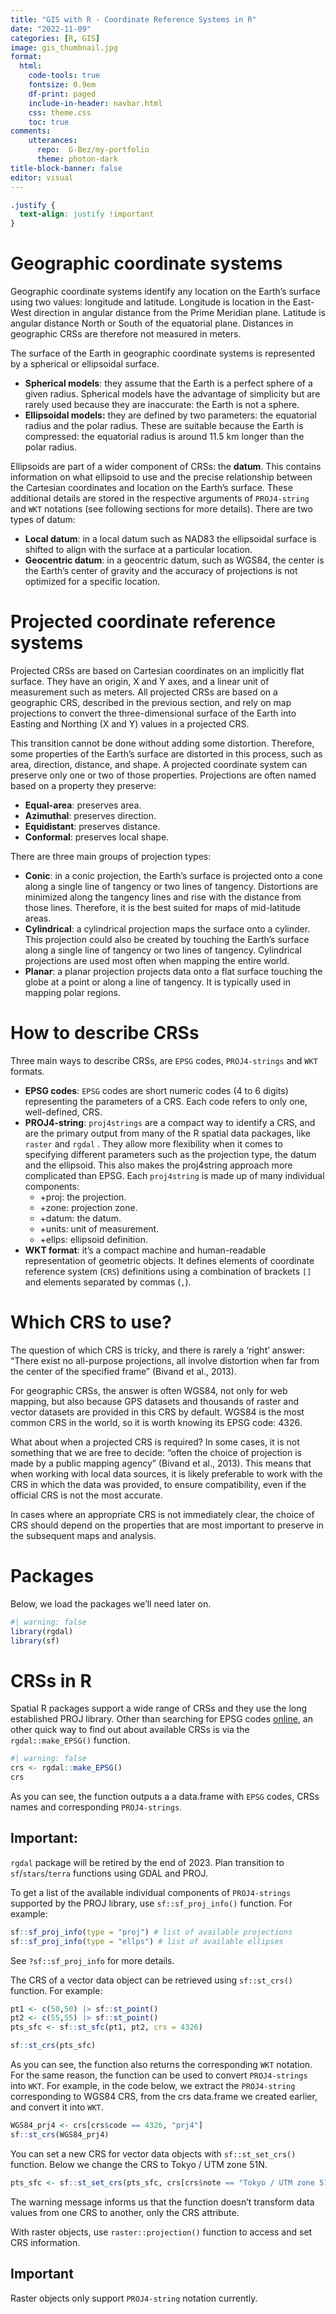 ```yaml
---
title: "GIS with R - Coordinate Reference Systems in R"
date: "2022-11-09"
categories: [R, GIS]
image: gis_thumbnail.jpg
format:
  html:
    code-tools: true
    fontsize: 0.9em
    df-print: paged
    include-in-header: navbar.html
    css: theme.css
    toc: true
comments: 
    utterances: 
      repo:  G-Bez/my-portfolio 
      theme: photon-dark
title-block-banner: false
editor: visual
---
```


```css
.justify {
  text-align: justify !important
}
```

# Geographic coordinate systems

::: justify
Geographic coordinate systems identify any location on the Earth's surface using two values: longitude and latitude. Longitude is location in the East-West direction in angular distance from the Prime Meridian plane. Latitude is angular distance North or South of the equatorial plane. Distances in geographic CRSs are therefore not measured in meters.

The surface of the Earth in geographic coordinate systems is represented by a spherical or ellipsoidal surface.

-   **Spherical models**: they assume that the Earth is a perfect sphere of a given radius. Spherical models have the advantage of simplicity but are rarely used because they are inaccurate: the Earth is not a sphere.
-   **Ellipsoidal models:** they are defined by two parameters: the equatorial radius and the polar radius. These are suitable because the Earth is compressed: the equatorial radius is around 11.5 km longer than the polar radius.

Ellipsoids are part of a wider component of CRSs: the **datum**. This contains information on what ellipsoid to use and the precise relationship between the Cartesian coordinates and location on the Earth's surface. These additional details are stored in the respective arguments of `PROJ4-string` and `WKT` notations (see following sections for more details). There are two types of datum:

-   **Local datum**: in a local datum such as NAD83 the ellipsoidal surface is shifted to align with the surface at a particular location.
-   **Geocentric datum**: in a geocentric datum, such as WGS84, the center is the Earth's center of gravity and the accuracy of projections is not optimized for a specific location.
:::

# Projected coordinate reference systems

::: justify
Projected CRSs are based on Cartesian coordinates on an implicitly flat surface. They have an origin, X and Y axes, and a linear unit of measurement such as meters. All projected CRSs are based on a geographic CRS, described in the previous section, and rely on map projections to convert the three-dimensional surface of the Earth into Easting and Northing (X and Y) values in a projected CRS.

This transition cannot be done without adding some distortion. Therefore, some properties of the Earth's surface are distorted in this process, such as area, direction, distance, and shape. A projected coordinate system can preserve only one or two of those properties. Projections are often named based on a property they preserve:

-   **Equal-area**: preserves area.
-   **Azimuthal**: preserves direction.
-   **Equidistant**: preserves distance.
-   **Conformal**: preserves local shape.

There are three main groups of projection types:

-   **Conic**: in a conic projection, the Earth's surface is projected onto a cone along a single line of tangency or two lines of tangency. Distortions are minimized along the tangency lines and rise with the distance from those lines. Therefore, it is the best suited for maps of mid-latitude areas.
-   **Cylindrical**: a cylindrical projection maps the surface onto a cylinder. This projection could also be created by touching the Earth's surface along a single line of tangency or two lines of tangency. Cylindrical projections are used most often when mapping the entire world.
-   **Planar**: a planar projection projects data onto a flat surface touching the globe at a point or along a line of tangency. It is typically used in mapping polar regions.
:::

# How to describe CRSs

::: justify
Three main ways to describe CRSs, are `EPSG` codes, `PROJ4-strings` and `WKT` formats.

-   **EPSG codes**: `EPSG` codes are short numeric codes (4 to 6 digits) representing the parameters of a CRS. Each code refers to only one, well-defined, CRS.
-   **PROJ4-string**: `proj4strings` are a compact way to identify a CRS, and are the primary output from many of the R spatial data packages, like `raster` and `rgdal` . They allow more flexibility when it comes to specifying different parameters such as the projection type, the datum and the ellipsoid. This also makes the proj4string approach more complicated than EPSG. Each `proj4string` is made up of many individual components:
    -   +proj: the projection.
    -   +zone: projection zone.
    -   +datum: the datum.
    -   +units: unit of measurement.
    -   +ellps: ellipsoid definition.
-   **WKT format**: it's a compact machine and human-readable representation of geometric objects. It defines elements of coordinate reference system (`CRS`) definitions using a combination of brackets `[]` and elements separated by commas (`,`).
:::

# Which CRS to use?

::: justify
The question of which CRS is tricky, and there is rarely a 'right' answer: "There exist no all-purpose projections, all involve distortion when far from the center of the specified frame" (Bivand et al., 2013).

For geographic CRSs, the answer is often WGS84, not only for web mapping, but also because GPS datasets and thousands of raster and vector datasets are provided in this CRS by default. WGS84 is the most common CRS in the world, so it is worth knowing its EPSG code: 4326.

What about when a projected CRS is required? In some cases, it is not something that we are free to decide: "often the choice of projection is made by a public mapping agency" (Bivand et al., 2013). This means that when working with local data sources, it is likely preferable to work with the CRS in which the data was provided, to ensure compatibility, even if the official CRS is not the most accurate.

In cases where an appropriate CRS is not immediately clear, the choice of CRS should depend on the properties that are most important to preserve in the subsequent maps and analysis.
:::

# Packages

::: justify
Below, we load the packages we'll need later on.

```r
#| warning: false
library(rgdal)
library(sf)
```
:::

# CRSs in R

::: justify
Spatial R packages support a wide range of CRSs and they use the long established PROJ library. Other than searching for EPSG codes [online](https://spatialreference.org/ref/epsg/), an other quick way to find out about available CRSs is via the `rgdal::make_EPSG()` function.

```r
#| warning: false
crs <- rgdal::make_EPSG()
crs
```

As you can see, the function outputs a a data.frame with `EPSG` codes, CRSs names and corresponding `PROJ4-strings`.

::: callout-important
## Important:

`rgdal` package will be retired by the end of 2023. Plan transition to `sf`/`stars`/`terra` functions using GDAL and PROJ.
:::

To get a list of the available individual components of `PROJ4-strings` supported by the PROJ library, use `sf::sf_proj_info()` function. For example:

```r
sf::sf_proj_info(type = "proj") # list of available projections
sf::sf_proj_info(type = "ellps") # list of available ellipses
```

See `?sf::sf_proj_info` for more details.

The CRS of a vector data object can be retrieved using `sf::st_crs()` function. For example:

```r
pt1 <- c(50,50) |> sf::st_point() 
pt2 <- c(55,55) |> sf::st_point() 
pts_sfc <- sf::st_sfc(pt1, pt2, crs = 4326)

sf::st_crs(pts_sfc)
```

As you can see, the function also returns the corresponding `WKT` notation. For the same reason, the function can be used to convert `PROJ4-strings` into `WKT`. For example, in the code below, we extract the `PROJ4-string` corresponding to WGS84 CRS, from the crs data.frame we created earlier, and convert it into `WKT`.

```r
WGS84_prj4 <- crs[crs$code == 4326, "prj4"]
sf::st_crs(WGS84_prj4)
```

You can set a new CRS for vector data objects with `sf::st_set_crs()` function. Below we change the CRS to Tokyo / UTM zone 51N.

```r
pts_sfc <- sf::st_set_crs(pts_sfc, crs[crs$note == "Tokyo / UTM zone 51N", "code"])
```

The warning message informs us that the function doesn't transform data values from one CRS to another, only the CRS attribute.

With raster objects, use `raster::projection()` function to access and set CRS information.

::: callout-important
## Important

Raster objects only support `PROJ4-string` notation currently.
:::
:::
